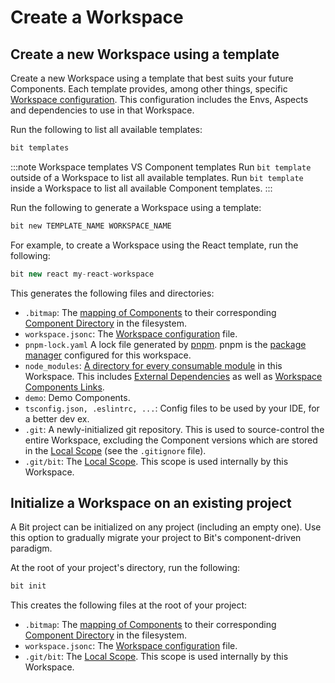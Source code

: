 # Create a Workspace

## Create a new Workspace using a template

Create a new Workspace using a template that best suits your future Components.
Each template provides, among other things, specific [Workspace configuration](/workspace/workspace-configuration). This configuration includes the Envs, Aspects and dependencies to use in that Workspace.

Run the following to list all available templates:

```bash
bit templates
```

:::note Workspace templates VS Component templates
Run `bit template` outside of a Workspace to list all available templates. Run `bit template` inside a Workspace to list all available Component templates.
:::

Run the following to generate a Workspace using a template:

```bash
bit new TEMPLATE_NAME WORKSPACE_NAME
```

For example, to create a Workspace using the React template, run the following:

```ts
bit new react my-react-workspace
```

This generates the following files and directories:

- `.bitmap`: The [mapping of Components](/workspace/bitmap) to their corresponding [Component Directory](/workspace/component-directory) in the filesystem.
- `workspace.jsonc`: The [Workspace configuration](/workspace/workspace-configuration) file.
- `pnpm-lock.yaml` A lock file generated by [pnpm](/tools/pnpm/pnpm). pnpm is the [package manager](/dependencies/package-managers) configured for this workspace.
- `node_modules`: [A directory for every consumable module](/dependencies/node-modules) in this Workspace. This includes [External Dependencies](/dependencies/external-dependencies) as well as [Workspace Components Links](/workspace/component-link).
- `demo`: Demo Components.
- `tsconfig.json, .eslintrc, ...`: Config files to be used by your IDE, for a better dev ex.
- `.git`: A newly-initialized git repository. This is used to source-control the entire Workspace, excluding the Component versions which are stored in the [Local Scope](/workspace/local-scope) (see the `.gitignore` file).
- `.git/bit`: The [Local Scope](/workspace/local-scope). This scope is used internally by this Workspace.

## Initialize a Workspace on an existing project

A Bit project can be initialized on any project (including an empty one). Use this option to gradually migrate your project to Bit's component-driven paradigm.

At the root of your project's directory, run the following:

```bash
bit init
```

This creates the following files at the root of your project:

- `.bitmap`: The [mapping of Components](/workspace/bitmap) to their corresponding [Component Directory](/workspace/component-directory) in the filesystem.
- `workspace.jsonc`: The [Workspace configuration](/workspace/workspace-configuration) file.
- `.git/bit`: The [Local Scope](/workspace/local-scope). This scope is used internally by this Workspace.
